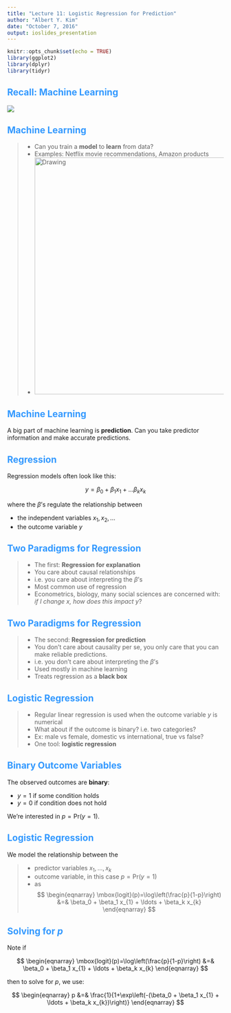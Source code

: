 ```yaml
---
title: "Lecture 11: Logistic Regression for Prediction"
author: "Albert Y. Kim"
date: "October 7, 2016"
output: ioslides_presentation
---
```


<style>
h2 { 
 color: #3399ff;		
}
h3 { 
 color: #3399ff;		
}
slides > slide.backdrop {
  background: white;
}
</style>


```r
knitr::opts_chunk$set(echo = TRUE)
library(ggplot2)
library(dplyr)
library(tidyr)
```



## Recall: Machine Learning

![](data_science_2.png)



## Machine Learning

> * Can you train a **model** to **learn** from data?
> * Examples: Netflix movie recommendations, Amazon products
> * <img src="self_driving.jpg" alt="Drawing" style="width: 550px;"/>



## Machine Learning

A big part of machine learning is **prediction**. Can you take predictor information
and make accurate predictions.



## Regression

Regression models often look like this:

$$
y = \beta_0 + \beta_1 x_1 + ... \beta_k x_k
$$

where the $\beta$'s regulate the relationship between

* the independent variables $x_1, x_2, ...$
* the outcome variable $y$



## Two Paradigms for Regression

> * The first: **Regression for explanation**
> * You care about causal relationships
> * i.e. you care about interpreting the $\beta$'s
> * Most common use of regression
> * Econometrics, biology, many social sciences are concerned with: *if I change x, how does this impact y*?



## Two Paradigms for Regression

> * The second: **Regression for prediction**
> * You don't care about causality per se, you only care that you can make reliable predictions.
> * i.e. you don't care about interpreting the $\beta$'s
> * Used mostly in machine learning
> * Treats regression as a **black box**



## Logistic Regression

> * Regular linear regression is used when the outcome variable $y$ is numerical
> * What about if the outcome is binary? i.e. two categories?
> * Ex: male vs female, domestic vs international, true vs false?
> * One tool: **logistic regression**


## Binary Outcome Variables

The observed outcomes are **binary**:

* $y = 1$ if some condition holds
* $y = 0$ if condition does not hold

We're interested in $p = \mbox{Pr}(y = 1)$.



## Logistic Regression

<!--
Logistic regression is preferred over linear regression here because you might end up with fitted probabilities $\widehat{p}_i = \widehat{\mbox{Pr}}(y_i = 1)$ that are either

* less than 0
* greater than 1

So we use the not the first model, but the second:

$$
\begin{eqnarray}
p_i &=& \beta_1 X_{i1} + \ldots  + \beta_k X_{ik}\\
\mbox{logit}(p_i)=\log\left(\frac{p_i}{1-p_i}\right) &=& \beta_1 X_{i1} + \ldots  + \beta_k X_{ik}
\end{eqnarray}
$$
-->

We model the relationship between the

> * predictor variables $x_1, \ldots, x_k$
> * outcome variable, in this case $p = \mbox{Pr}(y = 1)$
> * as $$
\begin{eqnarray}
\mbox{logit}(p)=\log\left(\frac{p}{1-p}\right) &=& \beta_0 + \beta_1 x_{1} + \ldots  + \beta_k x_{k}
\end{eqnarray}
$$



## Solving for $p$

Note if

$$
\begin{eqnarray}
\mbox{logit}(p)=\log\left(\frac{p}{1-p}\right) &=& \beta_0 + \beta_1 x_{1} + \ldots  + \beta_k x_{k}
\end{eqnarray}
$$

then to solve for $p$, we use:

$$
\begin{eqnarray}
p &=& \frac{1}{1+\exp\left(-(\beta_0 + \beta_1 x_{1} + \ldots  + \beta_k x_{k})\right)} 
\end{eqnarray}
$$



